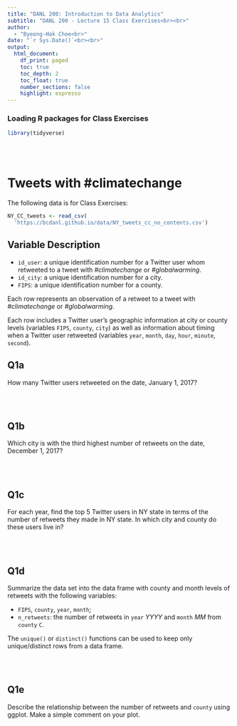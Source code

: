 ```yaml
---
title: "DANL 200: Introduction to Data Analytics"
subtitle: "DANL 200 - Lecture 15 Class Exercises<br><br>" 
author: 
  - "Byeong-Hak Choe<br>"
date: "`r Sys.Date()`<br><br>"
output: 
  html_document:
    df_print: paged
    toc: true
    toc_depth: 2
    toc_float: true
    number_sections: false
    highlight: espresso
---
```



### Loading R packages for Class Exercises

```r
library(tidyverse)
```

<br><br>


# Tweets with #climatechange
The following data is for Class Exercises:

```r
NY_CC_tweets <- read_csv(
  'https://bcdanl.github.io/data/NY_tweets_cc_no_contents.csv')
```

## Variable Description

- `id_user`: a unique identification number for a Twitter user whom retweeted to a tweet with *#climatechange* or *#globalwarming*.
- `id_city`: a unique identification number for a city.
- `FIPS`: a unique identification number for a county.

Each row represents an observation of a retweet to a tweet with *#climatechange* or *#globalwarming*.

Each row includes a Twitter user's geographic information at city or county levels (variables `FIPS`, `county`, `city`) as well as information about timing when a Twitter user retweeted (variables `year`, `month`, `day`, `hour`, `minute`, `second`). 


## Q1a
How many Twitter users retweeted on the date, January 1, 2017?

<br><br>

## Q1b
Which city is with the third highest number of retweets on the date, December 1, 2017?

<br><br>

## Q1c
For each year, find the top 5 Twitter users in NY state in terms of the number of retweets they made in NY state. In which city and county do these users live in?

<br><br>

## Q1d
Summarize the data set into the data frame with county and month levels of retweets with the following variables:

- `FIPS`, `county`, `year`, `month`;
- `n_retweets`: the number of retweets in `year` *YYYY* and `month` *MM* from `county` `C`.

The `unique()` or `distinct()` functions can be used to keep only unique/distinct rows from a data frame.

<br><br>


## Q1e
Describe the relationship between the number of retweets and `county` using ggplot. Make a simple comment on your plot.
